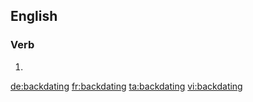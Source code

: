 ==English==

===Verb===
{{head|en}}

# {{present participle of|backdate|lang=en}}

[[de:backdating]]
[[fr:backdating]]
[[ta:backdating]]
[[vi:backdating]]